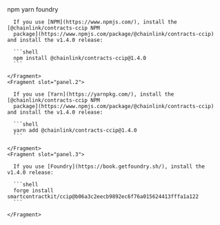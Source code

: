 
<Aside type="note" title="Integrate Chainlink CCIP into your project">
  <Tabs sharedStore="package" client:visible>
    <Fragment slot="tab.1">npm</Fragment>
    <Fragment slot="tab.2">yarn</Fragment>
    <Fragment slot="tab.3">foundry</Fragment>
    <Fragment slot="panel.1">

      If you use [NPM](https://www.npmjs.com/), install the [@chainlink/contracts-ccip NPM
      package](https://www.npmjs.com/package/@chainlink/contracts-ccip) and install the v1.4.0 release:

      ```shell
      npm install @chainlink/contracts-ccip@1.4.0
      ```

    </Fragment>
    <Fragment slot="panel.2">

      If you use [Yarn](https://yarnpkg.com/), install the [@chainlink/contracts-ccip NPM
      package](https://www.npmjs.com/package/@chainlink/contracts-ccip) and install the v1.4.0 release:

      ```shell
      yarn add @chainlink/contracts-ccip@1.4.0
      ```

    </Fragment>
    <Fragment slot="panel.3">

      If you use [Foundry](https://book.getfoundry.sh/), install the v1.4.0 release:

      ```shell
      forge install smartcontractkit/ccip@b06a3c2eecb9892ec6f76a015624413fffa1a122
      ```

    </Fragment>

  </Tabs>
</Aside>
